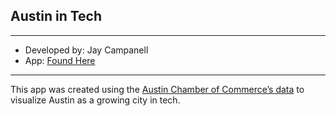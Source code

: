 ## Austin in Tech

------------------------------------------------------------------------

-   Developed by: Jay Campanell
-   App: [Found Here](https://ptxaz6-jay-campanell.shinyapps.io/Austin_Tech/)

------------------------------------------------------------------------

This app was created using the [Austin Chamber of Commerce's data](https://www.austinchamber.com/blog/06-08-2021-high-tech-industry#:~:text=Austin's%20high%20tech%20employment%20is,significantly%20over%20the%20long%20term.) to visualize Austin as a growing city in tech.

